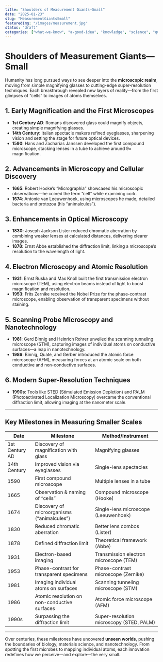 ```yaml
---
title: "Shoulders of Measurement Giants—Small"
date: "2025-01-23"
slug: "MeasurementGiantsSmall"
featuredImg: "/images/measurement.jpg"
status: "draft"
categories: ["what-we-know", "a-good-idea", "knowledge", "science", "quantum"]
---
```


# Shoulders of Measurement Giants—Small

Humanity has long pursued ways to see deeper into the **microscopic realm**, moving from simple magnifying glasses to cutting-edge super-resolution techniques. Each breakthrough revealed new layers of reality—from the first glimpses of “cells” to images of atoms themselves.

## 1. Early Magnification and the First Microscopes
- **1st Century AD**: Romans discovered glass could magnify objects, creating simple magnifying glasses.  
- **14th Century**: Italian spectacle makers refined eyeglasses, sharpening vision and setting the stage for future optical devices.  
- **1590**: Hans and Zacharias Janssen developed the first compound microscope, stacking lenses in a tube to achieve around 9× magnification.

## 2. Advancements in Microscopy and Cellular Discovery
- **1665**: Robert Hooke’s “Micrographia” showcased his microscopic observations—he coined the term “cell” while examining cork.  
- **1674**: Antonie van Leeuwenhoek, using microscopes he made, detailed bacteria and protozoa (his “animalcules”).

## 3. Enhancements in Optical Microscopy
- **1830**: Joseph Jackson Lister reduced chromatic aberration by combining weaker lenses at calculated distances, delivering clearer images.  
- **1878**: Ernst Abbe established the diffraction limit, linking a microscope’s resolution to the wavelength of light.

## 4. Electron Microscopy and Atomic Resolution
- **1931**: Ernst Ruska and Max Knoll built the first transmission electron microscope (TEM), using electron beams instead of light to boost magnification and resolution.  
- **1953**: Frits Zernike received the Nobel Prize for the phase-contrast microscope, enabling observation of transparent specimens without staining.

## 5. Scanning Probe Microscopy and Nanotechnology
- **1981**: Gerd Binnig and Heinrich Rohrer unveiled the scanning tunneling microscope (STM), capturing images of individual atoms on conductive surfaces—a leap in nanotechnology.  
- **1986**: Binnig, Quate, and Gerber introduced the atomic force microscope (AFM), measuring forces at an atomic scale on both conductive and non-conductive surfaces.

## 6. Modern Super-Resolution Techniques
- **1990s**: Tools like STED (Stimulated Emission Depletion) and PALM (Photoactivated Localization Microscopy) overcame the conventional diffraction limit, allowing imaging at the nanometer scale.

---

## Key Milestones in Measuring Smaller Scales

| Date              | Milestone                                    | Method/Instrument                                    |
|-------------------|----------------------------------------------|------------------------------------------------------|
| 1st Century AD    | Discovery of magnification with glass        | Magnifying glasses                                  |
| 14th Century      | Improved vision via eyeglasses               | Single-lens spectacles                              |
| 1590             | First compound microscope                     | Multiple lenses in a tube                           |
| 1665             | Observation & naming of “cells”              | Compound microscope (Hooke)                         |
| 1674             | Discovery of microorganisms (“animalcules”)   | Single-lens microscope (Leeuwenhoek)               |
| 1830             | Reduced chromatic aberration                 | Better lens combos (Lister)                         |
| 1878             | Defined diffraction limit                     | Theoretical framework (Abbe)                        |
| 1931             | Electron-based imaging                        | Transmission electron microscope (TEM)              |
| 1953             | Phase-contrast for transparent specimens     | Phase-contrast microscope (Zernike)                 |
| 1981             | Imaging individual atoms on surfaces         | Scanning tunneling microscope (STM)                 |
| 1986             | Atomic resolution on non-conductive surfaces | Atomic force microscope (AFM)                       |
| 1990s            | Surpassing the diffraction limit             | Super-resolution microscopy (STED, PALM)            |

---

Over centuries, these milestones have uncovered **unseen worlds**, pushing the boundaries of biology, materials science, and nanotechnology. From spotting the first microbes to mapping individual atoms, each innovation redefines how we perceive—and explore—the very small.  
